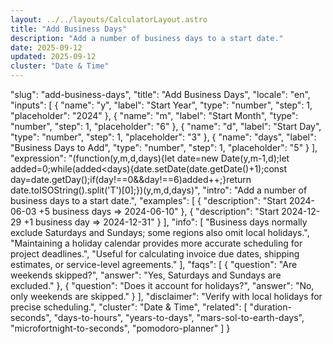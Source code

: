 ```yaml
---
layout: ../../layouts/CalculatorLayout.astro
title: "Add Business Days"
description: "Add a number of business days to a start date."
date: 2025-09-12
updated: 2025-09-12
cluster: "Date & Time"
---
```


  "slug": "add-business-days",
  "title": "Add Business Days",
  "locale": "en",
  "inputs": [
    {
      "name": "y",
      "label": "Start Year",
      "type": "number",
      "step": 1,
      "placeholder": "2024"
    },
    {
      "name": "m",
      "label": "Start Month",
      "type": "number",
      "step": 1,
      "placeholder": "6"
    },
    {
      "name": "d",
      "label": "Start Day",
      "type": "number",
      "step": 1,
      "placeholder": "3"
    },
    {
      "name": "days",
      "label": "Business Days to Add",
      "type": "number",
      "step": 1,
      "placeholder": "5"
    }
  ],
  "expression": "(function(y,m,d,days){let date=new Date(y,m-1,d);let added=0;while(added<days){date.setDate(date.getDate()+1);const day=date.getDay();if(day!==0&&day!==6)added++;}return date.toISOString().split('T')[0];})(y,m,d,days)",
  "intro": "Add a number of business days to a start date.",
  "examples": [
    {
      "description": "Start 2024-06-03 +5 business days ⇒ 2024-06-10"
    },
    {
      "description": "Start 2024-12-29 +1 business day ⇒ 2024-12-31"
    }
  ],
  "info": [
    "Business days normally exclude Saturdays and Sundays; some regions also omit local holidays.",
    "Maintaining a holiday calendar provides more accurate scheduling for project deadlines.",
    "Useful for calculating invoice due dates, shipping estimates, or service-level agreements."
  ],
  "faqs": [
    {
      "question": "Are weekends skipped?",
      "answer": "Yes, Saturdays and Sundays are excluded."
    },
    {
      "question": "Does it account for holidays?",
      "answer": "No, only weekends are skipped."
    }
  ],
  "disclaimer": "Verify with local holidays for precise scheduling.",
  "cluster": "Date & Time",
  "related": [
    "duration-seconds",
    "days-to-hours",
    "years-to-days",
    "mars-sol-to-earth-days",
    "microfortnight-to-seconds",
    "pomodoro-planner"
  ]
}

<Calculator schema={schema} />
